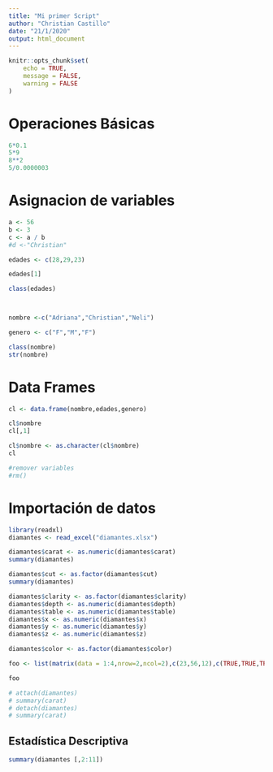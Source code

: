 ```yaml
---
title: "Mi primer Script"
author: "Christian Castillo"
date: "21/1/2020"
output: html_document
---
```


```r
knitr::opts_chunk$set(
	echo = TRUE,
	message = FALSE,
	warning = FALSE
)
```

# Operaciones Básicas

```r
6*0.1
5*9
8**2
5/0.0000003
```

# Asignacion de variables
```r

a <- 56
b <- 3
c <- a / b
#d <-"Christian"

edades <- c(28,29,23)

edades[1]

class(edades)



nombre <-c("Adriana","Christian","Neli")

genero <- c("F","M","F")

class(nombre)
str(nombre)

```

# Data Frames

```r
cl <- data.frame(nombre,edades,genero)

cl$nombre
cl[,1]

cl$nombre <- as.character(cl$nombre)
cl

#remover variables
#rm()

```

# Importación de datos

```r
library(readxl)
diamantes <- read_excel("diamantes.xlsx")

diamantes$carat <- as.numeric(diamantes$carat)
summary(diamantes)

diamantes$cut <- as.factor(diamantes$cut)
summary(diamantes)

diamantes$clarity <- as.factor(diamantes$clarity)
diamantes$depth <- as.numeric(diamantes$depth)
diamantes$table <- as.numeric(diamantes$table)
diamantes$x <- as.numeric(diamantes$x)
diamantes$y <- as.numeric(diamantes$y)
diamantes$z <- as.numeric(diamantes$z)

diamantes$color <- as.factor(diamantes$color)

foo <- list(matrix(data = 1:4,nrow=2,ncol=2),c(23,56,12),c(TRUE,TRUE,TRUE,FALSE))

foo

# attach(diamantes)
# summary(carat)
# detach(diamantes)
# summary(carat)

```

## Estadística Descriptiva

```r

summary(diamantes [,2:11])


```
